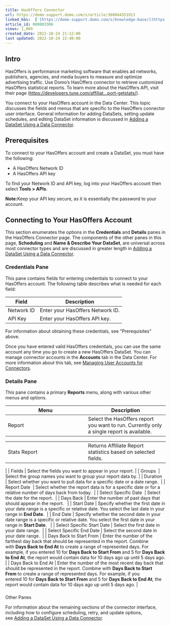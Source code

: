 ```yaml
---
title: HasOffers Connector
url: https://domo-support.domo.com/s/article/360044351913
linked_kbs:  ['[https://domo-support.domo.com/s/knowledge-base/](https://domo-support.domo.com/s/knowledge-base/)', '[https://domo-support.domo.com/s/](https://domo-support.domo.com/s/)', '[https://domo-support.domo.com/s/topic/0TO5w000000ZammGAC](https://domo-support.domo.com/s/topic/0TO5w000000ZammGAC)', '[https://domo-support.domo.com/s/topic/0TO5w000000ZanLGAS](https://domo-support.domo.com/s/topic/0TO5w000000ZanLGAS)', '[https://domo-support.domo.com/s/topic/0TO5w000000ZaoQGAS](https://domo-support.domo.com/s/topic/0TO5w000000ZaoQGAS)', '[https://domo-support.domo.com/s/article/360042926274](https://domo-support.domo.com/s/article/360042926274)', '[https://domo-support.domo.com/s/article/360042926054](https://domo-support.domo.com/s/article/360042926054)', '[https://domo-support.domo.com/s/article/360044351913](https://domo-support.domo.com/s/article/360044351913)', '[https://domo-support.domo.com/s/topic/0TO5w000000ZaoQGAS/api-connectors](https://domo-support.domo.com/s/topic/0TO5w000000ZaoQGAS/api-connectors)', '[https://domo-support.domo.com/s/article/360043429933](https://domo-support.domo.com/s/article/360043429933)', '[https://domo-support.domo.com/s/article/360043429953](https://domo-support.domo.com/s/article/360043429953)', '[https://domo-support.domo.com/s/article/360042925494](https://domo-support.domo.com/s/article/360042925494)', '[https://domo-support.domo.com/s/article/360043429913](https://domo-support.domo.com/s/article/360043429913)', '[https://domo-support.domo.com/s/article/4408174643607](https://domo-support.domo.com/s/article/4408174643607)', '[https://domo-support.domo.com/s/login/](https://domo-support.domo.com/s/login/)']
article_id: 000003306
views: 1,069
created_date: 2022-10-24 21:12:00
last updated: 2022-10-24 22:40:00
---
```




Intro
-----


HasOffers is performance marketing software that enables ad networks, publishers, agencies, and media buyers to measure and optimize advertising traffic. Use Domo's HasOffers connector to retrieve customized HasOffers statistical reports. To learn more about the HasOffers API, visit their page ([https://developers.tune.com/affiliat...port-getstats/](https://developers.tune.com/affiliate/affiliate_report-getstats/ "https://developers.tune.com/affiliate/affiliate_report-getstats/")).


You connect to your HasOffers account in the Data Center. This topic discusses the fields and menus that are specific to the HasOffers connector user interface. General information for adding DataSets, setting update schedules, and editing DataSet information is discussed in [Adding a DataSet Using a Data Connector](/s/article/360042926274).


Prerequisites
-------------


To connect to your HasOffers account and create a DataSet, you must have the following:


* A HasOffers Network ID
* A HasOffers API key


To find your Network ID and API key, log into your HasOffers account then select **Tools > APIs**. 




 

**Note:**Keep your API key secure, as it is essentially the password to your account.  
  




Connecting to Your HasOffers Account
------------------------------------


This section enumerates the options in the **Credentials** and **Details** panes in the HasOffers Connector page. The components of the other panes in this page, **Scheduling** and **Name & Describe Your DataSet**, are universal across most connector types and are discussed in greater length in [Adding a DataSet Using a Data Connector](/s/article/360042926274 "Adding a DataSet Using a Data Connector").


### Credentials Pane


This pane contains fields for entering credentials to connect to your HasOffers account. The following table describes what is needed for each field:  




| Field | Description |
| --- | --- |
| Network ID | Enter your HasOffers Network ID. |
| API Key | Enter your HasOffers API key. |


For information about obtaining these credentials, see "Prerequisites" above.


Once you have entered valid HasOffers credentials, you can use the same account any time you go to create a new HasOffers DataSet. You can manage connector accounts in the **Accounts** tab in the Data Center. For more information about this tab, see [Managing User Accounts for Connectors](/s/article/360042926054 "Managing User Accounts for Connectors").


### Details Pane


This pane contains a primary **Reports** menu, along with various other menus and options.




| Menu | Description |
| --- | --- |
| Report | Select the HasOffers report you want to run. Currently only a single report is available.

|  |  |
| --- | --- |
| Stats Report | Returns Affiliate Report statistics based on selected fields. |

 |
| Fields | Select the fields you want to appear in your report. |
| Groups  | Select the group names you want to group your report data by. |
| Duration  | Select whether you want to pull data for a specific date or a date range.  |
| Report Date  | Select whether the report data is for a specific date or for a relative number of days back from today.  |
| Select Specific Date  | Select the date for the report.  |
| Days Back | Enter the number of past days that should appear in the report.   |
| Start Date | Specify whether the first date in your date range is a specific or relative date. You select the last date in your range in **End Date**.  |
| End Date | Specify whether the second date in your date range is a specific or relative date. You select the first date in your range in **Start Date**.   |
| Select Specific Start Date | Select the first date in your date range.  |
| Select Specific End Date | Select the second date in your date range.  |
| Days Back to Start From | Enter the number of the farthest day back that should be represented in the report. Combine with **Days Back to End At** to create a range of represented days.
For example, if you entered 10 for **Days Back to Start From** and 5 for **Days Back to End At**, the report would contain data for 10 days ago up until 5 days ago. |
| Days Back to End At | Enter the number of the most recent day back that should be represented in the report. Combine with **Days Back to Start From** to create a range of represented days.
For example, if you entered 10 for **Days Back to Start From** and 5 for **Days Back to End At**, the report would contain data for 10 days ago up until 5 days ago. |


### 
Other Panes


For information about the remaining sections of the connector interface, including how to configure scheduling, retry, and update options, see [Adding a DataSet Using a Data Connector](/s/article/360042926274).

